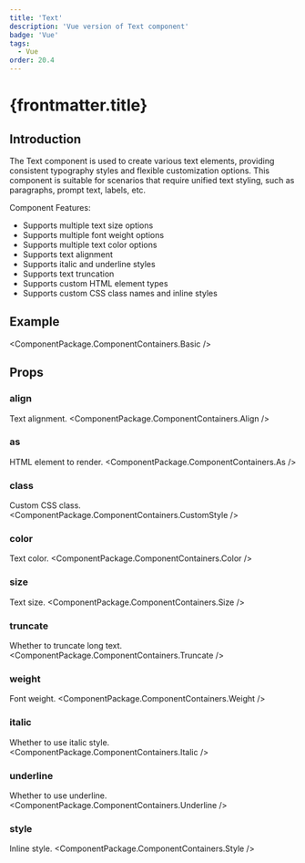 ```yaml
---
title: 'Text'
description: 'Vue version of Text component'
badge: 'Vue'
tags:
  - Vue
order: 20.4
---
```



# {frontmatter.title}

## Introduction

The Text component is used to create various text elements, providing consistent typography styles and flexible customization options. This component is suitable for scenarios that require unified text styling, such as paragraphs, prompt text, labels, etc.

Component Features:

- Supports multiple text size options
- Supports multiple font weight options
- Supports multiple text color options
- Supports text alignment
- Supports italic and underline styles
- Supports text truncation
- Supports custom HTML element types
- Supports custom CSS class names and inline styles

## Example

<ComponentPackage.ComponentContainers.Basic />

## Props

### align
Text alignment.
<ComponentPackage.ComponentContainers.Align />

### as
HTML element to render.
<ComponentPackage.ComponentContainers.As />

### class
Custom CSS class.
<ComponentPackage.ComponentContainers.CustomStyle />

### color
Text color.
<ComponentPackage.ComponentContainers.Color />

### size
Text size.
<ComponentPackage.ComponentContainers.Size />

### truncate
Whether to truncate long text.
<ComponentPackage.ComponentContainers.Truncate />

### weight
Font weight.
<ComponentPackage.ComponentContainers.Weight />

### italic
Whether to use italic style.
<ComponentPackage.ComponentContainers.Italic />

### underline
Whether to use underline.
<ComponentPackage.ComponentContainers.Underline />

### style
Inline style.
<ComponentPackage.ComponentContainers.Style />